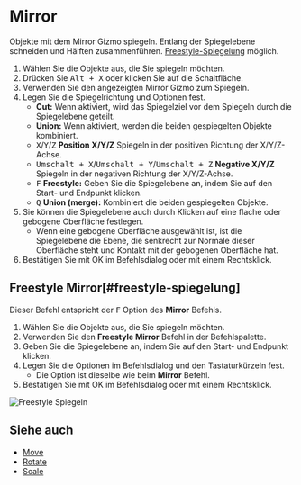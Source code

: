 
# Mirror

<Reference shortcut="Alt + X" command="Mirror" button="Links von der Befehlsleiste" />

Objekte mit dem Mirror Gizmo spiegeln. Entlang der Spiegelebene schneiden und Hälften zusammenführen. [Freestyle-Spiegelung](#freestyle-spiegelung) möglich.

1. Wählen Sie die Objekte aus, die Sie spiegeln möchten.
2. Drücken Sie <kbd>Alt + X</kbd> oder klicken Sie auf die Schaltfläche.
3. Verwenden Sie den angezeigten Mirror Gizmo zum Spiegeln.
4. Legen Sie die Spiegelrichtung und Optionen fest.
   - **Cut:** Wenn aktiviert, wird das Spiegelziel vor dem Spiegeln durch die Spiegelebene geteilt.
   - **Union:** Wenn aktiviert, werden die beiden gespiegelten Objekte kombiniert.
   - <kbd>X</kbd>/<kbd>Y</kbd>/<kbd>Z</kbd> **Position X/Y/Z** Spiegeln in der positiven Richtung der X/Y/Z-Achse.
   - <kbd>Umschalt + X</kbd>/<kbd>Umschalt + Y</kbd>/<kbd>Umschalt + Z</kbd> **Negative X/Y/Z** Spiegeln in der negativen Richtung der X/Y/Z-Achse.
   - <kbd>F</kbd> **Freestyle:** Geben Sie die Spiegelebene an, indem Sie auf den Start- und Endpunkt klicken.
   - <kbd>Q</kbd> **Union (merge):** Kombiniert die beiden gespiegelten Objekte.
5. Sie können die Spiegelebene auch durch Klicken auf eine flache oder gebogene Oberfläche festlegen.
   - Wenn eine gebogene Oberfläche ausgewählt ist, ist die Spiegelebene die Ebene, die senkrecht zur Normale dieser Oberfläche steht und Kontakt mit der gebogenen Oberfläche hat.
6. Bestätigen Sie mit OK im Befehlsdialog oder mit einem Rechtsklick.

## Freestyle Mirror[#freestyle-spiegelung]

Dieser Befehl entspricht der <kbd>F</kbd> Option des **Mirror** Befehls.

1. Wählen Sie die Objekte aus, die Sie spiegeln möchten.
2. Verwenden Sie den **Freestyle Mirror** Befehl in der Befehlspalette.
3. Geben Sie die Spiegelebene an, indem Sie auf den Start- und Endpunkt klicken.
4. Legen Sie die Optionen im Befehlsdialog und den Tastaturkürzeln fest.
   - Die Option ist dieselbe wie beim **Mirror** Befehl.
5. Bestätigen Sie mit OK im Befehlsdialog oder mit einem Rechtsklick.

![Freestyle Spiegeln](/img/freestyle-mirror.gif)

## Siehe auch
- [Move](./move)
- [Rotate](./rotate)
- [Scale](./scale)